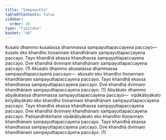 ```yaml
---
title: "Sampayutta"
tableOfContents: false
sidebar:
  order: 20
type: "tipitaka"
basket: "ab"
---
```



<DynamicBreadcrumb />

<Division number="297">

<Paragraph number="978">
Kusalo dhammo kusalassa dhammassa sampayuttapaccayena paccayo—  kusalo eko khandho tiṇṇannaṃ khandhānaṃ sampayuttapaccayena paccayo. Tayo khandhā ekassa khandhassa sampayuttapaccayena paccayo. Dve khandhā dvinnaṃ khandhānaṃ sampayuttapaccayena paccayo. (1)
</Paragraph>

<Paragraph number="979">
Akusalo dhammo akusalassa dhammassa sampayuttapaccayena paccayo—  akusalo eko khandho tiṇṇannaṃ khandhānaṃ sampayuttapaccayena paccayo. Tayo khandhā ekassa khandhassa sampayuttapaccayena paccayo. Dve khandhā dvinnaṃ khandhānaṃ sampayuttapaccayena paccayo. (1)
</Paragraph>

<Paragraph number="980">
Abyākato dhammo abyākatassa dhammassa sampayuttapaccayena paccayo—  vipākābyākato kiriyābyākato eko khandho tiṇṇannaṃ khandhānaṃ sampayuttapaccayena paccayo. Tayo khandhā ekassa khandhassa sampayuttapaccayena paccayo. Dve khandhā dvinnaṃ khandhānaṃ sampayuttapaccayena paccayo. Paṭisandhikkhaṇe vipākābyākato eko khandho tiṇṇannaṃ khandhānaṃ sampayuttapaccayena paccayo. Tayo khandhā ekassa khandhassa sampayuttapaccayena paccayo. Dve khandhā dvinnaṃ khandhānaṃ sampayuttapaccayena paccayo. (1)
</Paragraph>
</Division>